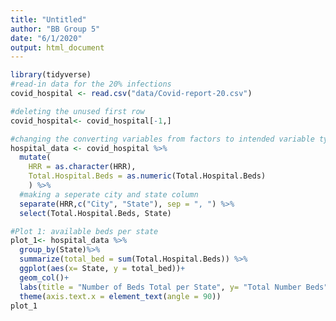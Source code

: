 ```yaml
---
title: "Untitled"
author: "BB Group 5"
date: "6/1/2020"
output: html_document
---
```


```r
library(tidyverse)
#read-in data for the 20% infections
covid_hospital <- read.csv("data/Covid-report-20.csv")

#deleting the unused first row
covid_hospital<- covid_hospital[-1,]

#changing the converting variables from factors to intended variable type
hospital_data <- covid_hospital %>% 
  mutate(
    HRR = as.character(HRR),
    Total.Hospital.Beds = as.numeric(Total.Hospital.Beds)
    ) %>%
  #making a seperate city and state column
  separate(HRR,c("City", "State"), sep = ", ") %>%
  select(Total.Hospital.Beds, State)

#Plot 1: available beds per state
plot_1<- hospital_data %>%
  group_by(State)%>%
  summarize(total_bed = sum(Total.Hospital.Beds)) %>%
  ggplot(aes(x= State, y = total_bed))+ 
  geom_col()+
  labs(title = "Number of Beds Total per State", y= "Total Number Beds") +
  theme(axis.text.x = element_text(angle = 90))
plot_1

```
